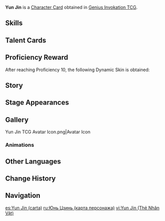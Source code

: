 {{About|the [[Character Card]]|the [[Playable Character]]|Yun Jin}}
{{Genius Invokation TCG Infobox
|title       = Yun Jin
|id          = 001607
|features    = Yun Jin
|image       = Yun Jin Character Card.png
|type        = Character Card
|health      = 10
|element     = Geo
|faction     = Liyue
|weapon      = Polearm
|source1     = Achieve victory in [[Genius Invokation TCG/Stage/Yun Jin/Friendly Fracas|Friendly Fracas (Yun Jin)]]
}}
'''Yun Jin''' is a [[Character Card]] obtained in [[Genius Invokation TCG]].

==Skills==
{{Genius Invokation TCG Skills Table}}

==Talent Cards==
{{Genius Invokation TCG Talent Cards Table}}

==Proficiency Reward==
After reaching Proficiency 10, the following Dynamic Skin is obtained:<br>{{TCG Card|Decorous Harmony|1|golden=1|caption=1}}

==Story==
{{Description|Elegance on the stage, in decorous harmony.|title="Stage Lucida" Yun Jin}}

==Stage Appearances==
{{Genius Invokation TCG Stage Appearances}}

==Gallery==
<gallery>
Yun Jin TCG Avatar Icon.png|Avatar Icon
</gallery>

===Animations===
{{Preview
|size     = 380px
|file1    = Yun Jin Dynamic Skin
|caption  = Dynamic Skin Idle Animation
}}

==Other Languages==
{{Other Languages|Transclude=Yun Jin}}

==Change History==
{{Change History|4.7}}

==Navigation==
{{Genius Invokation TCG Navbox|Character Card Obtainable}}

[[es:Yun Jin (carta)]]
[[ru:Юнь Цзинь (карта персонажа)]]
[[vi:Yun Jin (Thẻ Nhân Vật)]]